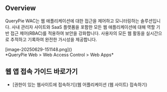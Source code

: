 ## Overview
QueryPie WAC는 웹 애플리케이션에 대한 접근을 제어하고 모니터링하는 솔루션입니다. 사내 관리자 사이트와 SaaS 플랫폼을 포함한 모든 웹 애플리케이션에 대해 역할 기반 접근 제어(RBAC)를 적용하여 보안을 강화합니다. 사용자의 모든 웹 활동을 실시간으로 추적하고 기록하여 완전한 가시성을 제공합니다.

<p align="center">
<div>[image-20250629-151148.png]()</div>
*QueryPie Web &gt; Web Access Control &gt; Web Apps*
</p>





## 웹 앱 접속 가이드 바로가기
* [권한이 있는 웹사이트에 접속하기](웹 어플리케이션 (웹 사이트) 접속하기)


